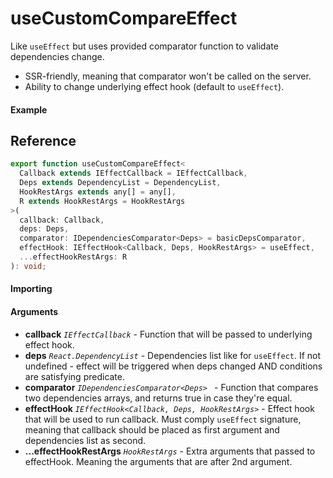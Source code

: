 
<Meta title="Lifecycle/useCustomCompareEffect" component={Example} />

# useCustomCompareEffect

Like `useEffect` but uses provided comparator function to validate dependencies change.

- SSR-friendly, meaning that comparator won't be called on the server.
- Ability to change underlying effect hook (default to `useEffect`).

#### Example

<Canvas>
  <Story story={Example} inline />
</Canvas>

## Reference

```ts
export function useCustomCompareEffect<
  Callback extends IEffectCallback = IEffectCallback,
  Deps extends DependencyList = DependencyList,
  HookRestArgs extends any[] = any[],
  R extends HookRestArgs = HookRestArgs
>(
  callback: Callback,
  deps: Deps,
  comparator: IDependenciesComparator<Deps> = basicDepsComparator,
  effectHook: IEffectHook<Callback, Deps, HookRestArgs> = useEffect,
  ...effectHookRestArgs: R
): void;
```

#### Importing

<ImportPath />

#### Arguments

- **callback** _`IEffectCallback`_ - Function that will be passed to underlying effect hook.
- **deps** _`React.DependencyList`_ - Dependencies list like for `useEffect`. If not undefined -
  effect will be triggered when deps changed AND conditions are satisfying predicate.
- **comparator** _`IDependenciesComparator<Deps> `_ - Function that compares two dependencies
  arrays, and returns true in case they're equal.
- **effectHook** _`IEffectHook<Callback, Deps, HookRestArgs>`_ - Effect hook that will be used to
  run callback. Must comply `useEffect` signature, meaning that callback should be placed as first
  argument and dependencies list as second.
- **...effectHookRestArgs** _`HookRestArgs`_ - Extra arguments that passed to effectHook. Meaning
  the arguments that are after 2nd argument.
